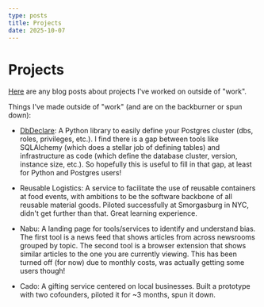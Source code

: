 ```yaml
---
type: posts
title: Projects
date: 2025-10-07
---
```

# Projects

[Here](/tags/software) are any blog posts about projects I've worked on outside of "work".

Things I've made outside of "work" (and are on the backburner or spun down):

*   [DbDeclare](https://github.com/raaidarshad/dbdeclare): A Python library to easily define your Postgres cluster (dbs, roles, privileges, etc.). I find there is a gap between tools like SQLAlchemy (which does a stellar job of defining tables) and infrastructure as code (which define the database cluster, version, instance size, etc.). So hopefully this is useful to fill in that gap, at least for Python and Postgres users!
    
*   Reusable Logistics: A service to facilitate the use of reusable containers at food events, with ambitions to be the software backbone of all reusable material goods. Piloted successfully at Smorgasburg in NYC, didn't get further than that. Great learning experience.
    
*   Nabu: A landing page for tools/services to identify and understand bias. The first tool is a news feed that shows articles from across newsrooms grouped by topic. The second tool is a browser extension that shows similar articles to the one you are currently viewing. This has been turned off (for now) due to monthly costs, was actually getting some users though!
    
*   Cado: A gifting service centered on local businesses. Built a prototype with two cofounders, piloted it for ~3 months, spun it down.